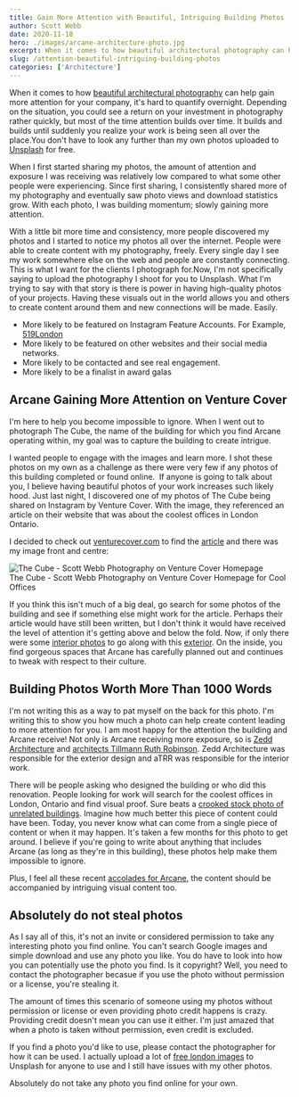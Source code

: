 ```yaml
---
title: Gain More Attention with Beautiful, Intriguing Building Photos
author: Scott Webb
date: 2020-11-18
hero: ./images/arcane-architecture-photo.jpg
excerpt: When it comes to how beautiful architectural photography can help gain more attention for your company, it's hard to quantify overnight. Depending on the situation, you could see a return on your investment in photography rather quickly, but most of the time attention builds over time.
slug: /attention-beautiful-intriguing-building-photos
categories: ['Architecture']
---
```


When it comes to how [beautiful architectural photography](/) can help gain more attention for your company, it's hard to quantify overnight. Depending on the situation, you could see a return on your investment in photography rather quickly, but most of the time attention builds over time.  It builds and builds until suddenly you realize your work is being seen all over the place.You don't have to look any further than my own photos uploaded to [Unsplash](/unsplash) for free. 

When I first started sharing my photos, the amount of attention and exposure I was receiving was relatively low compared to what some other people were experiencing. Since first sharing, I consistently shared more of my photography and eventually saw photo views and download statistics grow. With each photo, I was building momentum; slowly gaining more attention. 

With a little bit more time and consistency, more people discovered my photos and I started to notice my photos all over the internet. People were able to create content with my photography, freely. Every single day I see my work somewhere else on the web and people are constantly connecting. This is what I want for the clients I photograph for.Now, I'm not specifically saying to upload the photography I shoot for you to Unsplash. What I'm trying to say with that story is there is power in having high-quality photos of your projects. Having these visuals out in the world allows you and others to create content around them and new connections will be made. Easily.

- More likely to be featured on Instagram Feature Accounts. For Example, [519London](https://www.instagram.com/519london/)
- More likely to be featured on other websites and their social media networks.
- More likely to be contacted and see real engagement.
- More likely to be a finalist in award galas

## Arcane Gaining More Attention on Venture Cover

I'm here to help you become impossible to ignore. When I went out to photograph The Cube, the name of the building for which you find Arcane operating within, my goal was to capture the building to create intrigue.

I wanted people to engage with the images and learn more. I shot these photos on my own as a challenge as there were very few if any photos of this building completed or found online.  If anyone is going to talk about you,  I believe having beautiful photos of your work increases such likely hood. Just last night, I discovered one of my photos of The Cube being shared on Instagram by Venture Cover. With the image, they referenced an article on their website that was about the coolest offices in London Ontario. 

I decided to check out [venturecover.com](https://venturecover.com) to find the [article](http://venturecover.com/2017/12/18/hq-london-ontarios-coolest-offices/) and there was my image front and centre:

<div className="Image__Medium">
  <img
    src="./images/arcane-the-cube-venture-cover-feature.jpg"
    title="The Cube - Scott Webb Photography on Venture Cover Homepage"
    alt="The Cube - Scott Webb Photography on Venture Cover Homepage"
  />
  <figcaption>The Cube - Scott Webb Photography on Venture Cover Homepage for Cool Offices</figcaption>
</div>

If you think this isn't much of a big deal, go search for some photos of the building and see if something else might work for the article. Perhaps their article would have still been written, but I don't think it would have received the level of attention it's getting above and below the fold. Now, if only there were some [interior photos](/interiors-photography) to go along with this [exterior](/exterior-photography). On the inside, you find gorgeous spaces that Arcane has carefully planned out and continues to tweak with respect to their culture. 

## Building Photos Worth More Than 1000 Words

I'm not writing this as a way to pat myself on the back for this photo. I'm writing this to show you how much a photo can help create content leading to more attention for you. I am most happy for the attention the building and Arcane receive! Not only is Arcane receiving more exposure, so is [Zedd Architecture](http://www.zeddarchitecture.com/) and [architects Tillmann Ruth Robinson](http://www.atrr.ca/). Zedd Architecture was responsible for the exterior design and aTRR was responsible for the interior work. 

There will be people asking who designed the building or who did this renovation. People looking for work will search for the coolest offices in London, Ontario and find visual proof. Sure beats a [crooked stock photo of unrelated buildings](http://www.canadianbusiness.com/lists-and-rankings/profit-500/2017-london-ontario-fastest-growing-companies/). Imagine how much better this piece of content could have been. Today, you never know what can come from a single piece of content or when it may happen. It's taken a few months for this photo to get around. I believe if you're going to write about anything that includes Arcane (as long as they're in this building), these photos help make them impossible to ignore. 

Plus, I feel all these recent [accolades for Arcane](http://www.canadianbusiness.com/lists-and-rankings/profit-500/2017-london-ontario-fastest-growing-companies/), the content should be accompanied by intriguing visual content too. 

## Absolutely do not steal photos

As I say all of this, it's not an invite or considered permission to take any interesting photo you find online. You can't search Google images and simple download and use any photo you like. You do have to look into how you can potentially use the photo you find. Is it copyright? Well, you need to contact the photographer becasue if you use the photo without permission or a license, you're stealing it. 

The amount of times this scenario of someone using my photos without permission or license or even providing photo credit happens is crazy. Providing credit doesn't mean you can use it either. I'm just amazed that when a photo is taken without permission, even credit is excluded.

If you find a photo you'd like to use, please contact the photographer for how it can be used. I actually upload a lot of [free london images](/free-london-ontario-photos) to Unsplash for anyone to use and I still have issues with my other photos.

Absolutely do not take any photo you find online for your own. 